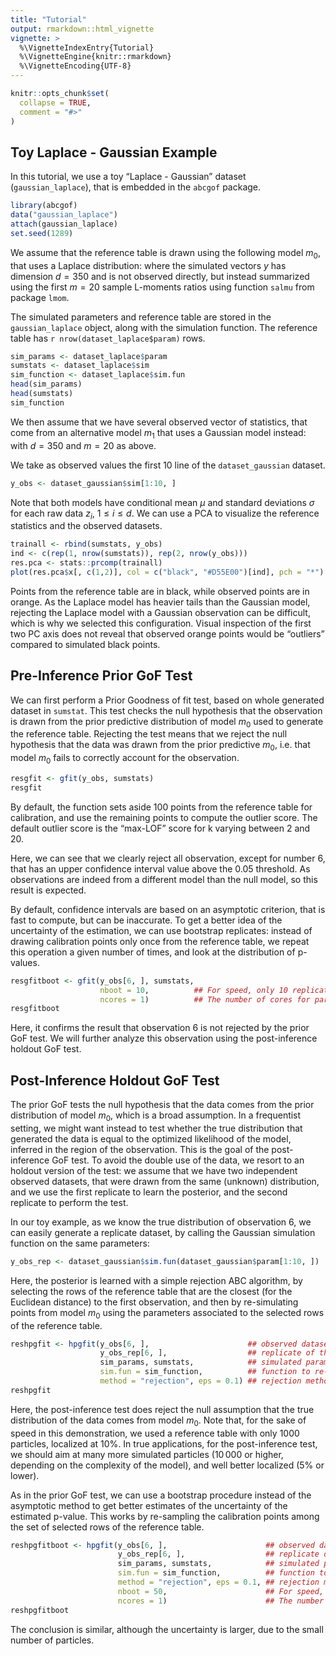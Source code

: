 ```yaml
---
title: "Tutorial"
output: rmarkdown::html_vignette
vignette: >
  %\VignetteIndexEntry{Tutorial}
  %\VignetteEngine{knitr::rmarkdown}
  %\VignetteEncoding{UTF-8}
---
```


```r
knitr::opts_chunk$set(
  collapse = TRUE,
  comment = "#>"
)
```

## Toy Laplace - Gaussian Example

In this tutorial, we use a toy "Laplace - Gaussian" dataset (`gaussian_laplace`),
that is embedded in the `abcgof` package.

```r
library(abcgof)
data("gaussian_laplace")
attach(gaussian_laplace)
set.seed(1289)
```

We assume that the reference table is drawn using the following model $m_0$,
that uses a Laplace distribution:
\begin{equation*}
   \text{$m_0$: }
      \left\{
   \begin{aligned}
   \theta &= (\mu, \sigma); \\
   \mu &\sim \mbox{Uniform}(-5,5); \\
   \sigma &\sim \mbox{Uniform}(1,4);\\
    z_i &\overset{iid}{\sim} \mbox{Laplace}(\mu,\sigma/\sqrt{2}) \mbox{ for } 1 \leq i \leq d;\\
    y &= \text{L-moments}(z; m);
    \end{aligned}
    \right.
\end{equation*}
where the simulated vectors $y$ has dimension $d=350$ and is not observed directly,
but instead summarized using the first $m = 20$
sample L-moments ratios using function `salmu` from package `lmom`.

The simulated parameters and reference table are stored in the `gaussian_laplace`
object, along with the simulation function.
The reference table has `r nrow(dataset_laplace$param)` rows.

```r
sim_params <- dataset_laplace$param
sumstats <- dataset_laplace$sim
sim_function <- dataset_laplace$sim.fun
head(sim_params)
head(sumstats)
sim_function
```

We then assume that we have several observed vector of statistics, that come
from an alternative model $m_1$ that uses a Gaussian model instead:
\begin{equation*}
   \text{$m_1$: }
   \left\{
   \begin{aligned}
   \theta &= (\mu, \sigma); \\
    \mu &\sim \mbox{Uniform}(-5,5); \\
   \sigma &\sim \mbox{Uniform}(1,4);\\
    z_i &\overset{iid}{\sim} \mbox{Normal}(\mu,\sigma^2) \mbox{ for } 1 \leq i \leq d;\\
    y &= \text{L-moments}(z; m),
    \end{aligned}
    \right.
\end{equation*}
with $d=350$ and $m=20$ as above.

We take as observed values the first 10 line of the `dataset_gaussian` dataset.

```r
y_obs <- dataset_gaussian$sim[1:10, ]
```

Note that both models have conditional mean $\mu$ and standard deviations $\sigma$
for each raw data $z_i$, $1 \leq i \leq d$.
We can use a PCA to visualize the reference statistics and the observed datasets.

```r
trainall <- rbind(sumstats, y_obs)
ind <- c(rep(1, nrow(sumstats)), rep(2, nrow(y_obs)))
res.pca <- stats::prcomp(trainall)
plot(res.pca$x[, c(1,2)], col = c("black", "#D55E00")[ind], pch = "*")
```

Points from the reference table are in black, while observed points are in orange.
As the Laplace model has heavier tails than the Gaussian model, rejecting
the Laplace model with a Gaussian observation can be difficult, which is why
we selected this configuration.
Visual inspection of the first two PC axis does not reveal that observed orange
points would be "outliers" compared to simulated black points.

## Pre-Inference Prior GoF Test

We can first perform a Prior Goodness of fit test, based on whole generated
dataset in `sumstat`. 
This test checks the null hypothesis that the observation is drawn from the 
prior predictive distribution of model $m_0$ used to generate the reference table.
Rejecting the test means that we reject the null hypothesis that the data was 
drawn from the prior predictive $m_0$, i.e. that model $m_0$ fails to correctly
account for the observation.

```r
resgfit <- gfit(y_obs, sumstats)
resgfit
```

By default, the function sets aside $100$ points from the reference table for
calibration, and use the remaining points to compute the outlier score.
The default outlier score is the "max-LOF" score for k varying between 2 and 20.

Here, we can see that we clearly reject all observation, except for number 6,
that has an upper confidence interval value above the $0.05$ threshold.
As observations are indeed from a different model than the null model, so this
result is expected.

By default, confidence intervals are based on an asymptotic criterion, that is
fast to compute, but can be inaccurate.
To get a better idea of the uncertainty of the estimation, we can use bootstrap
replicates: instead of drawing calibration points only once from the reference table,
we repeat this operation a given number of times, and look at the distribution of
p-values.

```r
resgfitboot <- gfit(y_obs[6, ], sumstats,
                    nboot = 10,          ## For speed, only 10 replicates, but this should be increased.
                    ncores = 1)          ## The number of cores for parallel computation can be increased.
resgfitboot
```

Here, it confirms the result that observation 6 is not rejected by the prior GoF test.
We will further analyze this observation using the post-inference holdout GoF test.


## Post-Inference Holdout GoF Test

The prior GoF tests the null hypothesis that the data comes from the prior
distribution of model $m_0$, which is a broad assumption.
In a frequentist setting, we might want instead to test
whether the true distribution that generated the data is equal to the
optimized likelihood of the model, inferred in the region of the observation.
This is the goal of the post-inference GoF test.
To avoid the double use of the data,
we resort to an holdout version of the test:
we assume that we have two independent observed datasets, that were drawn from the
same (unknown) distribution, and we use the first replicate to learn the posterior,
and the second replicate to perform the test.

In our toy example, as we know the true distribution of observation 6, we can
easily generate a replicate dataset, by calling the Gaussian simulation function
on the same parameters:
```r
y_obs_rep <- dataset_gaussian$sim.fun(dataset_gaussian$param[1:10, ])
```


Here, the posterior is learned with a simple rejection ABC algorithm,
by selecting the rows of the reference table that are the closest (for the Euclidean distance)
to the first observation, and then by re-simulating points from model $m_0$
using the parameters associated to the selected rows of the reference table.

```r
reshpgfit <- hpgfit(y_obs[6, ],                      ## observed dataset
                    y_obs_rep[6, ],                  ## replicate of the observed dataset
                    sim_params, sumstats,            ## simulated parameters and reference table from m_0
                    sim.fun = sim_function,          ## function to re-simulate from m_0 given parameters
                    method = "rejection", eps = 0.1) ## rejection method with epsilon = 10%
reshpgfit
```
Here, the post-inference test does reject the null assumption that the true
distribution of the data comes from model $m_0$.
Note that, for the sake of speed in this demonstration, we used a reference table
with only $1000$ particles, localized at $10\%$.
In true applications, for the post-inference test, we should aim at many more
simulated particles ($10\,000$ or higher, depending on the complexity of the model),
and well better localized ($5\%$ or lower).

As in the prior GoF test, we can use a bootstrap procedure instead of the
asymptotic method to get better estimates of the uncertainty of the estimated
p-value. This works by re-sampling the calibration points among the set of
selected rows of the reference table.

```r
reshpgfitboot <- hpgfit(y_obs[6, ],                      ## observed dataset
                        y_obs_rep[6, ],                  ## replicate of the observed dataset
                        sim_params, sumstats,            ## simulated parameters and reference table from m_0
                        sim.fun = sim_function,          ## function to re-simulate from m_0 given parameters
                        method = "rejection", eps = 0.1, ## rejection method with epsilon = 10%
                        nboot = 50,                      ## For speed, only 50 replicates, but this should be increased.
                        ncores = 1)                      ## The number of cores for parallel computation can be increased.
reshpgfitboot
```
The conclusion is similar, although the uncertainty is larger, due to the small
number of particles.
